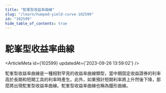 ```yaml
---
title: "駝峯型收益率曲線"
slug: "/learn/humped-yield-curve-102599"
id: "102599"
hide_table_of_contents: true
---
```



# 駝峯型收益率曲線

<ArticleMeta id={102599} updatedAt={'2023-09-26 13:59:02'} />
<div className='border-solid border-b border-t-0 my-4 border-[var(--ifm-color-gray-300)]' />

駝峯型收益率曲線是一種相對罕見的收益率曲線類型，當中期固定收益證券的利率高於長期和短期工具的利率時產生。此外，如果預計短期利率將上升然後下降，那麼將出現駝峯型收益率曲線。駝峯型收益率曲線也稱為鐘形曲線。
